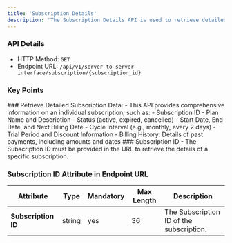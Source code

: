 ```yaml
---
title: 'Subscription Details'
description: 'The Subscription Details API is used to retrieve detailed information about a specific subscription, including its current status, billing history, and upcoming payments.'
---
```


### API Details
- HTTP Method: `GET`
- Endpoint URL: `/api/v1/server-to-server-interface/subscription/{subscription_id}`

### Key Points
<Info>
### Retrieve Detailed Subscription Data:
- This API provides comprehensive information on an individual subscription, such as:
- Subscription ID
- Plan Name and Description
- Status (active, expired, cancelled)
- Start Date, End Date, and Next Billing Date
- Cycle Interval (e.g., monthly, every 2 days)
- Trial Period and Discount Information
- Billing History: Details of past payments, including amounts and dates
### Subscription ID
- The Subscription ID must be provided in the URL to retrieve the details of a specific subscription.
</Info>

### Subscription ID Attribute in Endpoint URL

| **Attribute**         | **Type**  | **Mandatory** | **Max Length** | **Description**                                             |
|-----------------------|-----------|---------------|----------------|-------------------------------------------------------------|
| **Subscription ID**    | string    | yes           | 36             | The Subscription ID of the subscription.                    |

